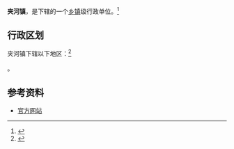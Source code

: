 {{中国乡级行政区|42/03/22/104/000}}

'''夹河镇'''，是{{PRC admin/fullname|42/03/22/104/000|3}}下辖的一个[[乡镇|乡镇]]级行政单位。<ref>{{PRC admin/ref sgc|{{PRC admin/parent|42/03/22/104/000}}}}</ref>

== 行政区划 ==

夹河镇下辖以下地区：<ref>{{PRC admin/ref sgc|42/03/22/104/000}}</ref>

{{PRC admin/children|42/03/22/104/000}}。

== 参考资料 ==
* [http://www.minqin.gov.cn/zw/mqyw/content_69466 官方网站]

{{reflist}}

{{行政区划小作品}}
{{PRC admin/navcat|42/03/22/104/000}}